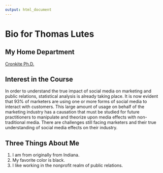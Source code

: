 ```yaml
---
output: html_document
---
```



# Bio for Thomas Lutes

[](TLPRO.jpg)


## My Home Department

[Cronkite Ph.D.](https://cronkite.asu.edu/phd)


## Interest in the Course

In order to understand the true impact of social media on marketing and public relations, statistical analysis is already taking place. It is now evident that 93% of marketers are using one or more forms of social media to interact with customers. This large amount of usage on behalf of the marketing industry has a causation that must be studied for future practitioners to manipulate and theorize upon media effects with non-traditional media. There are challenges still facing marketers and their true understanding of social media effects on their industry.


## Three Things About Me

1. I am from originally from Indiana.
2. My favorite color is black.
3. I like working in the nonprofit realm of public relations.


